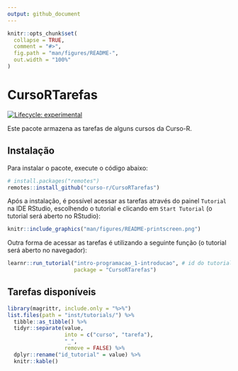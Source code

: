 ```yaml
---
output: github_document
---
```


<!-- README.md is generated from README.Rmd. Please edit that file -->

```r
knitr::opts_chunk$set(
  collapse = TRUE,
  comment = "#>",
  fig.path = "man/figures/README-",
  out.width = "100%"
)
```

# CursoRTarefas

<!-- badges: start -->
[![Lifecycle: experimental](https://img.shields.io/badge/lifecycle-experimental-orange.svg)](https://lifecycle.r-lib.org/articles/stages.html#experimental)
<!-- badges: end -->

Este pacote armazena as tarefas de alguns cursos da Curso-R.

## Instalação

Para instalar o pacote, execute o código abaixo:

``` r
# install.packages("remotes")
remotes::install_github("curso-r/CursoRTarefas")
```

Após a instalação, é possível acessar as tarefas através do painel `Tutorial` na IDE RStudio, escolhendo o tutorial e clicando em `Start Tutorial` (o tutorial será aberto no RStudio):

```r
knitr::include_graphics("man/figures/README-printscreen.png")
```

Outra forma de acessar as tarefas é utilizando a seguinte função (o tutorial será aberto no navegador):

```r
learnr::run_tutorial("intro-programacao_1-introducao", # id do tutorial
                     package = "CursoRTarefas")
```



## Tarefas disponíveis

```r
library(magrittr, include.only = "%>%")
list.files(path = "inst/tutorials/") %>%
  tibble::as_tibble() %>%
  tidyr::separate(value,
                  into = c("curso", "tarefa"),
                  "_",
                  remove = FALSE) %>%
  dplyr::rename("id_tutorial" = value) %>%
  knitr::kable()
```


